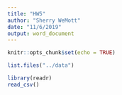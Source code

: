 ```yaml
---
title: "HW5"
author: "Sherry WeMott"
date: "11/6/2019"
output: word_document
---
```


```r
knitr::opts_chunk$set(echo = TRUE)
```

```r

list.files("../data")

library(readr)
read_csv()

```
